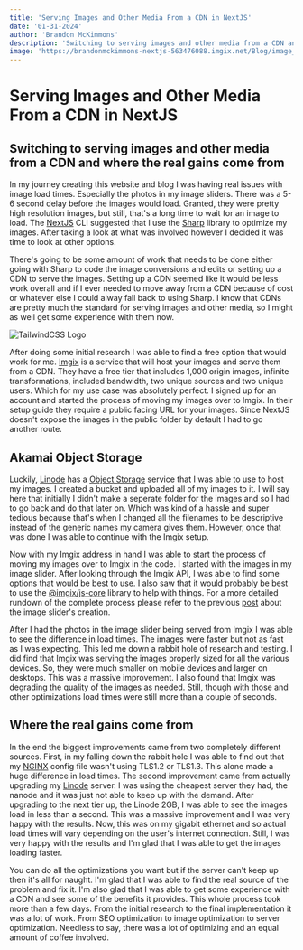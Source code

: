 ```yaml
---
title: 'Serving Images and Other Media From a CDN in NextJS'
date: '01-31-2024'
author: 'Brandon McKimmons'
description: 'Switching to serving images and other media from a CDN and where the real gains come from.'
image: 'https://brandonmckimmons-nextjs-563476088.imgix.net/Blog/image_serve_CDN.webp'
---
```


# Serving Images and Other Media From a CDN in NextJS

## Switching to serving images and other media from a CDN and where the real gains come from

In my journey creating this website and blog I was having real issues with image load times. Especially the photos in my image sliders.
There was a 5-6 second delay before the images would load. Granted, they were pretty high resolution images, but still, that's a long time to wait for an image to load.
The [NextJS](https://nextjs.org) CLI suggested that I use the [Sharp](https://sharp.pixelplumbing.com/) library to optimize my images. After taking a look at what was involved however I decided it was time to look at other options.

There's going to be some amount of work that needs to be done either going with Sharp to code the image conversions and edits or setting up a CDN to serve the images.
Setting up a CDN seemed like it would be less work overall and if I ever needed to move away from a CDN because of cost or whatever else I could alway fall back to using Sharp.
I know that CDNs are pretty much the standard for serving images and other media, so I might as well get some experience with them now.

<Image
  src='https://brandonmckimmons-nextjs-563476088.imgix.net/Blog/imgix-logo.webp'
  alt='TailwindCSS Logo'
  width={320}
  height={183}
/>

After doing some initial research I was able to find a free option that would work for me. [Imgix](https://www.imgix.com/) is a service that will host your images and serve them from a CDN.
They have a free tier that includes 1,000 origin images, infinite transformations, included bandwidth, two unique sources and two unique users. Which for my
use case was absolutely perfect. I signed up for an account and started the process of moving my images over to Imgix. In their setup guide they require a public facing
URL for your images. Since NextJS doesn't expose the images in the public folder by default I had to go another route. 

## Akamai Object Storage

Luckily, [Linode](https://www.linode.com/) has a [Object Storage](https://www.linode.com/lp/object-storage/?promo=sitelin100-02162023&promo_value=100&promo_length=60&utm_source=google&utm_medium=cpc&utm_campaign=builder_pilot&utm_term=g_aud-2187602242764:kwd-959451010310_e_linode%20object%20storage%20pricing&utm_content=675097361193&gad_source=1&gclid=CjwKCAiA_OetBhAtEiwAPTeQZ7nYbOZoajK7ACeJa0ApcO8-D-TUtf5KBvVLieBK60U8PnZ-u8MWWRoCOzYQAvD_BwE) 
service that I was able to use to host my images. I created a bucket and uploaded all of my images to it. I will say here that initially I didn't make a seperate folder for the images and so I had to go back and do that later on.
Which was kind of a hassle and super tedious because that's when I changed all the filenames to be descriptive instead of the generic names my camera gives them. 
However, once that was done I was able to continue with the Imgix setup.

Now with my Imgix address in hand I was able to start the process of moving my images over to Imgix in the code. I started with the images in my image slider. After looking through the Imgix API, I was able to
find some options that would be best to use. I also saw that it would probably be best to use the [@imgix/js-core](https://github.com/imgix/js-core) library to help with things.
For a more detailed rundown of the complete process please refer to the previous [post](https://brandonmckimmons.com/blog/image-slider) about the image slider's creation.

After I had the photos in the image slider being served from Imgix I was able to see the difference in load times. The images were faster but not as fast as I was expecting.
This led me down a rabbit hole of research and testing. I did find that Imgix was serving the images properly sized for all the various devices. So, they were much smaller on 
mobile devices and larger on desktops. This was a massive improvement. I also found that Imgix was degrading the quality of the images as needed. Still, though with those and other optimizations load times were still more than a couple of seconds.

## Where the real gains come from

In the end the biggest improvements came from two completely different sources. First, in my falling down the rabbit hole I was able to find out that my [NGINX](https://www.nginx.com/) config file wasn't using TLS1.2 or TLS1.3.
This alone made a huge difference in load times. The second improvement came from actually upgrading my [Linode](https://www.linode.com/) server. I was using the cheapest server they had, the nanode and it was just not able to keep up with the demand.
After upgrading to the next tier up, the Linode 2GB, I was able to see the images load in less than a second. This was a massive improvement and I was very happy with the results. Now, this was on my gigabit ethernet and so actual load times will vary
depending on the user's internet connection. Still, I was very happy with the results and I'm glad that I was able to get the images loading faster.

You can do all the optimizations you want but if the server can't keep up then it's all for naught. I'm glad that I was able to find the real source of the problem and fix it. I'm also glad that I was able to get some experience with a CDN and see some of the benefits it provides. 
This whole process took more than a few days. From the initial research to the final implementation it was a lot of work. From SEO optimization to image optimization to server optimization. Needless to say, there was a lot of optimizing and an equal amount of coffee involved.
